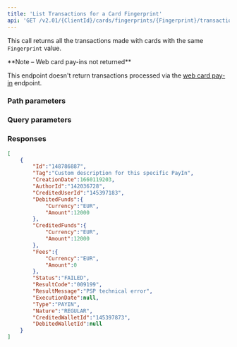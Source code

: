 ```yaml
---
title: 'List Transactions for a Card Fingerprint'  
api: 'GET /v2.01/{ClientId}/cards/fingerprints/{Fingerprint}/transactions'  
---
```






This call returns all the transactions made with cards with the same `Fingerprint` value.  

<Note>
**Note – Web card pay-ins not returned**

This endpoint doesn't return transactions processed via the <a href="/api-reference/web-card-payins/create-web-card-payin">web card pay-in</a> endpoint.
</Note>

### Path parameters  

<Fingerprint />  

### Query parameters  

<Status />  

<ResultCode />  

<BeforeDate1 />  

<AfterDate1 />  

### Responses  

<AccordionGroup>
<Accordion title="200">
<Array_Transactions1Response />
</Accordion>
</AccordionGroup>

<ResponseExample>  

```json 200  
[
    {
        "Id":"148786887",
        "Tag":"Custom description for this specific PayIn",
        "CreationDate":1660119203,
        "AuthorId":"142036728",
        "CreditedUserId":"145397183",
        "DebitedFunds":{
            "Currency":"EUR",
            "Amount":12000
        },
        "CreditedFunds":{
            "Currency":"EUR",
            "Amount":12000
        },
        "Fees":{
            "Currency":"EUR",
            "Amount":0
        },
        "Status":"FAILED",
        "ResultCode":"009199",
        "ResultMessage":"PSP technical error",
        "ExecutionDate":null,
        "Type":"PAYIN",
        "Nature":"REGULAR",
        "CreditedWalletId":"145397873",
        "DebitedWalletId":null
    }
]  
 ```  

</ResponseExample>

<RequestExample>  
    <RestNoBody />

</RequestExample>